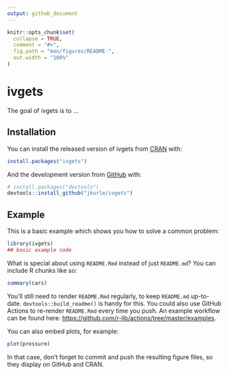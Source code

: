 ```yaml
---
output: github_document
---
```


<!-- README.md is generated from README.Rmd. Please edit that file -->

```r
knitr::opts_chunk$set(
  collapse = TRUE,
  comment = "#>",
  fig.path = "man/figures/README-",
  out.width = "100%"
)
```

# ivgets

<!-- badges: start -->
<!-- badges: end -->

The goal of ivgets is to ...

## Installation

You can install the released version of ivgets from [CRAN](https://CRAN.R-project.org) with:

``` r
install.packages("ivgets")
```

And the development version from [GitHub](https://github.com/) with:

``` r
# install.packages("devtools")
devtools::install_github("jkurle/ivgets")
```
## Example

This is a basic example which shows you how to solve a common problem:

```r
library(ivgets)
## basic example code
```

What is special about using `README.Rmd` instead of just `README.md`? You can include R chunks like so:

```r
summary(cars)
```

You'll still need to render `README.Rmd` regularly, to keep `README.md` up-to-date. `devtools::build_readme()` is handy for this. You could also use GitHub Actions to re-render `README.Rmd` every time you push. An example workflow can be found here: <https://github.com/r-lib/actions/tree/master/examples>.

You can also embed plots, for example:

```r
plot(pressure)
```

In that case, don't forget to commit and push the resulting figure files, so they display on GitHub and CRAN.
